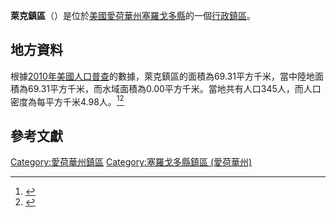 {{noteTA
|G1=USState
|G2=地名
|G3=Unit
}}
{{Infobox settlement
|official_name            = 萊克鎮區
|native_name = Lake Township
|settlement_type          = [[行政鎮區|行政鎮區]]
|image_skyline            = 
|imagesize                = 
|image_map                = Map highlighting Lake Township, Cerro Gordo County, Iowa.svg
|mapsize                  = 250px
|pushpin_map  =USA Iowa
|pushpin_label = 萊克鎮區
|pushpin_label_position   = top
|pushpin_map_caption      = 萊克鎮區在愛荷華州的位置
|subdivision_type         = [[世界政區索引|國家]]
|subdivision_type1        = [[美国州份|州份]]
|subdivision_type2        = [[愛荷華州行政区划|縣]]
|subdivision_name         = [[美国|美国]]
|subdivision_name1        = [[愛荷華州|愛荷華州]]
|subdivision_name2        = [[塞羅戈多縣_(愛荷華州)|塞羅戈多縣]]
|elevation_ft             = 1181
|elevation_m              = 360
|timezone                 = [[北美中部時區|北美中部時區]]
|area_total_km2           = 69.31
|area_land_km2            = 69.31
|area_water_km2           = 0.00
|area_total_sq_mi         = 
|area_land_sq_mi          = 
|area_water_sq_mi         = 
|population_as_of         = [[2010年美國人口普查|2010]]
|population_footnotes     = 
|population_total         = 345
|population_density_km2   = auto
|population_density_sq_mi = auto
|utc_offset               = -6
|coordinates              = {{coord|42|07|38|N|93|19|03|W|type:city_region:US-AL_source:GNS-enwiki|display=inline,title}}
| coor_pinpoint           = 
| coordinates_footnotes   = 
|timezone_DST             = CDT
|utc_offset_DST           = -5
|postal_code_type         = [[美國郵區編號|郵區編號]]
|postal_code              = 
|area_code                = {{link-en|电话区号641|Area code 641|641}}
|blank_name = [[地名信息系统|GNIS ID]]
|blank_info = 468178
}}
'''萊克鎮區'''（{{lang-en|Lake Township}}）是位於[[美國|美國]][[愛荷華州|愛荷華州]][[塞羅戈多縣_(愛荷華州)|塞羅戈多縣]]的一個[[行政鎮區|行政鎮區]]。

== 地方資料 ==
根據[[2010年美國人口普查|2010年美國人口普查]]的數據，萊克鎮區的面積為69.31平方千米，當中陸地面積為69.31平方千米，而水域面積為0.00平方千米。當地共有人口345人，而人口密度為每平方千米4.98人。<ref name="GR8">{{cite web|url=http://factfinder2.census.gov|publisher=[[美国人口调查局|美国人口调查局]]|accessdate=2011-05-14|title=American FactFinder|archive-date=2013-09-11|archive-url=https://web.archive.org/web/20130911234518/http://factfinder2.census.gov/|dead-url=no}}</ref><ref>{{cite web|url=https://www.citypopulation.de/en/usa/iowa/admin/|title=USA: Iowa (Counties and Townships) - City Population}}</ref>

== 參考文獻 ==
{{reflist}}

{{塞羅戈多縣 (愛荷華州)}}

{{DEFAULTSORT:Lake Township}}
[[Category:愛荷華州鎮區|Category:愛荷華州鎮區]]
[[Category:塞羅戈多縣鎮區_(愛荷華州)|Category:塞羅戈多縣鎮區 (愛荷華州)]]

{{Iowa-geo-stub}}
